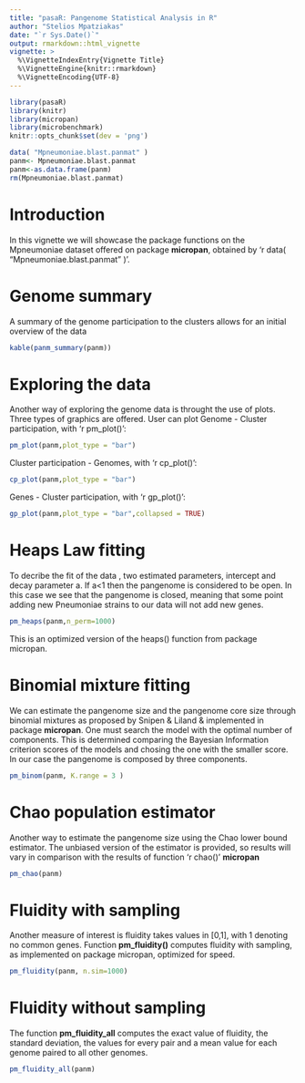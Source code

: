 ```yaml
---
title: "pasaR: Pangenome Statistical Analysis in R"
author: "Stelios Mpatziakas"
date: "`r Sys.Date()`"
output: rmarkdown::html_vignette
vignette: >
  %\VignetteIndexEntry{Vignette Title}
  %\VignetteEngine{knitr::rmarkdown}
  %\VignetteEncoding{UTF-8}
---
```



```r
library(pasaR) 
library(knitr)
library(micropan)
library(microbenchmark)
knitr::opts_chunk$set(dev = 'png')

```

```r
data( "Mpneumoniae.blast.panmat" )
panm<- Mpneumoniae.blast.panmat
panm<-as.data.frame(panm)
rm(Mpneumoniae.blast.panmat)

```

# Introduction

 In this vignette we will showcase the package functions on the Mpneumoniae dataset offered on package **micropan**, obtained by 'r data( "Mpneumoniae.blast.panmat" )'.

# Genome summary

A summary of the genome participation to the clusters allows for an initial overview of the data

```r

kable(panm_summary(panm))

```


# Exploring the data

Another way of exploring the genome data is throught the use of plots. Three types of graphics are offered. User can  plot  Genome - Cluster participation, with  'r pm_plot()':
```r

pm_plot(panm,plot_type = "bar")


```

Cluster participation - Genomes, with 'r cp_plot()':

```r

cp_plot(panm,plot_type = "bar")

```


Genes - Cluster participation, with 'r gp_plot()':

```r

gp_plot(panm,plot_type = "bar",collapsed = TRUE)

```



# Heaps Law fitting
To decribe the fit of the data , two estimated parameters, intercept and decay parameter a. If a<1 then the pangenome is considered to be open. In this case we see that the pangenome is closed, meaning that some point adding new Pneumoniae strains to our data will not add new genes.

```r
pm_heaps(panm,n_perm=1000)

```
This is an optimized version of the heaps() function from package micropan.

# Binomial mixture fitting

We can estimate the pangenome size and the pangenome core size through binomial mixtures as proposed by Snipen & Liland & implemented in package **micropan**. One must search the model with the optimal number of components. This is determined comparing the Bayesian Information criterion scores of the models and chosing the one with the smaller score. In our case the pangenome is composed by three components.  
```r

pm_binom(panm, K.range = 3 )
```

# Chao population estimator

Another way to estimate the pangenome size  using the Chao lower bound estimator. The unbiased version of the estimator is provided, so results will vary in comparison with the results of function 'r chao()' **micropan** 
```r
pm_chao(panm)

```

# Fluidity with sampling


Another measure of interest is fluidity takes values in [0,1], with 1 denoting no common genes. Function **pm_fluidity()** computes fluidity with sampling, as implemented on package micropan, optimized for speed.

```r

pm_fluidity(panm, n.sim=1000)

```

# Fluidity without sampling

The function **pm_fluidity_all** computes the exact value of fluidity, the standard deviation, the values for every pair and a mean value for each genome paired to all other genomes.

```r
pm_fluidity_all(panm)
```

